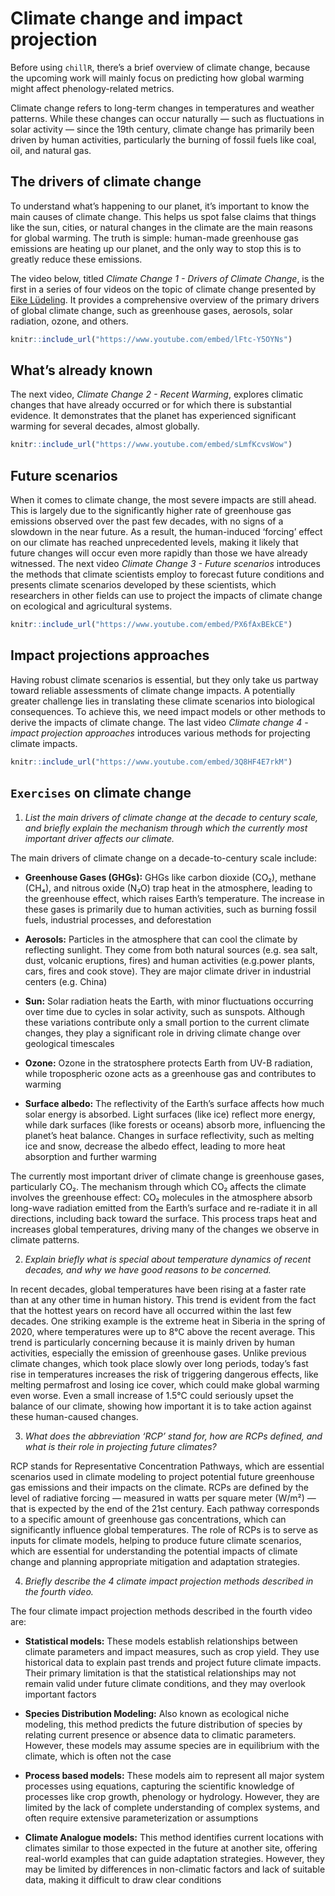 # Climate change and impact projection

Before using `chillR`, there's a brief overview of climate change, because the upcoming work will mainly focus on predicting how global warming might affect phenology-related metrics.

Climate change refers to long-term changes in temperatures and weather patterns. While these changes can occur naturally — such as fluctuations in solar activity — since the 19th century, climate change has primarily been driven by human activities, particularly the burning of fossil fuels like coal, oil, and natural gas.

## The drivers of climate change

To understand what's happening to our planet, it's important to know the main causes of climate change. This helps us spot false claims that things like the sun, cities, or natural changes in the climate are the main reasons for global warming. The truth is simple: human-made greenhouse gas emissions are heating up our planet, and the only way to stop this is to greatly reduce these emissions.

The video below, titled *Climate Change 1 - Drivers of Climate Change*, is the first in a series of four videos on the topic of climate change presented by [Eike Lüdeling](https://www.gartenbauwissenschaft.uni-bonn.de/author/prof.-dr.-eike-luedeling/). It provides a comprehensive overview of the primary drivers of global climate change, such as greenhouse gases, aerosols, solar radiation, ozone, and others.

```r
knitr::include_url("https://www.youtube.com/embed/lFtc-Y5OYNs")
```

## What's already known

The next video, *Climate Change 2 - Recent Warming*, explores climatic changes that have already occurred or for which there is substantial evidence. It demonstrates that the planet has experienced significant warming for several decades, almost globally.

```r
knitr::include_url("https://www.youtube.com/embed/sLmfKcvsWow")
```

## Future scenarios

When it comes to climate change, the most severe impacts are still ahead. This is largely due to the significantly higher rate of greenhouse gas emissions observed over the past few decades, with no signs of a slowdown in the near future. As a result, the human-induced 'forcing' effect on our climate has reached unprecedented levels, making it likely that future changes will occur even more rapidly than those we have already witnessed. The next video *Climate Change 3 - Future scenarios* introduces the methods that climate scientists employ to forecast future conditions and presents climate scenarios developed by these scientists, which researchers in other fields can use to project the impacts of climate change on ecological and agricultural systems.

```r
knitr::include_url("https://www.youtube.com/embed/PX6fAxBEkCE")
```

## Impact projections approaches

Having robust climate scenarios is essential, but they only take us partway toward reliable assessments of climate change impacts. A potentially greater challenge lies in translating these climate scenarios into biological consequences. To achieve this, we need impact models or other methods to derive the impacts of climate change. The last video *Climate change 4 - impact projection approaches* introduces various methods for projecting climate impacts.

```r
knitr::include_url("https://www.youtube.com/embed/3Q8HF4E7rkM")
```

## `Exercises` on climate change

1.  *List the main drivers of climate change at the decade to century scale, and briefly explain the mechanism through which the currently most important driver affects our climate.*

The main drivers of climate change on a decade-to-century scale include:

-   **Greenhouse Gases (GHGs):** GHGs like carbon dioxide (CO₂), methane (CH₄), and nitrous oxide (N₂O) trap heat in the atmosphere, leading to the greenhouse effect, which raises Earth's temperature. The increase in these gases is primarily due to human activities, such as burning fossil fuels, industrial processes, and deforestation

-   **Aerosols:** Particles in the atmosphere that can cool the climate by reflecting sunlight. They come from both natural sources (e.g. sea salt, dust, volcanic eruptions, fires) and human activities (e.g.power plants, cars, fires and cook stove). They are major climate driver in industrial centers (e.g. China)

-   **Sun:** Solar radiation heats the Earth, with minor fluctuations occurring over time due to cycles in solar activity, such as sunspots. Although these variations contribute only a small portion to the current climate changes, they play a significant role in driving climate change over geological timescales

-   **Ozone:** Ozone in the stratosphere protects Earth from UV-B radiation, while tropospheric ozone acts as a greenhouse gas and contributes to warming

-   **Surface albedo:** The reflectivity of the Earth's surface affects how much solar energy is absorbed. Light surfaces (like ice) reflect more energy, while dark surfaces (like forests or oceans) absorb more, influencing the planet's heat balance. Changes in surface reflectivity, such as melting ice and snow, decrease the albedo effect, leading to more heat absorption and further warming

The currently most important driver of climate change is greenhouse gases, particularly CO₂. The mechanism through which CO₂ affects the climate involves the greenhouse effect: CO₂ molecules in the atmosphere absorb long-wave radiation emitted from the Earth's surface and re-radiate it in all directions, including back toward the surface. This process traps heat and increases global temperatures, driving many of the changes we observe in climate patterns.

2.  *Explain briefly what is special about temperature dynamics of recent decades, and why we have good reasons to be concerned.*

In recent decades, global temperatures have been rising at a faster rate than at any other time in human history. This trend is evident from the fact that the hottest years on record have all occurred within the last few decades. One striking example is the extreme heat in Siberia in the spring of 2020, where temperatures were up to 8°C above the recent average. This trend is particularly concerning because it is mainly driven by human activities, especially the emission of greenhouse gases. Unlike previous climate changes, which took place slowly over long periods, today’s fast rise in temperatures increases the risk of triggering dangerous effects, like melting permafrost and losing ice cover, which could make global warming even worse. Even a small increase of 1.5°C could seriously upset the balance of our climate, showing how important it is to take action against these human-caused changes.

3.  *What does the abbreviation ‘RCP’ stand for, how are RCPs defined, and what is their role in projecting future climates?*

RCP stands for Representative Concentration Pathways, which are essential scenarios used in climate modeling to project potential future greenhouse gas emissions and their impacts on the climate. RCPs are defined by the level of radiative forcing — measured in watts per square meter (W/m²) — that is expected by the end of the 21st century. Each pathway corresponds to a specific amount of greenhouse gas concentrations, which can significantly influence global temperatures. The role of RCPs is to serve as inputs for climate models, helping to produce future climate scenarios, which are essential for understanding the potential impacts of climate change and planning appropriate mitigation and adaptation strategies.

4.  *Briefly describe the 4 climate impact projection methods described in the fourth video.*

The four climate impact projection methods described in the fourth video are:

-   **Statistical models:** These models establish relationships between climate parameters and impact measures, such as crop yield. They use historical data to explain past trends and project future climate impacts. Their primary limitation is that the statistical relationships may not remain valid under future climate conditions, and they may overlook important factors

-   **Species Distribution Modeling:** Also known as ecological niche modeling, this method predicts the future distribution of species by relating current presence or absence data to climatic parameters. However, these models may assume species are in equilibrium with the climate, which is often not the case

-   **Process based models:** These models aim to represent all major system processes using equations, capturing the scientific knowledge of processes like crop growth, phenology or hydrology. However, they are limited by the lack of complete understanding of complex systems, and often require extensive parameterization or assumptions

-   **Climate Analogue models:** This method identifies current locations with climates similar to those expected in the future at another site, offering real-world examples that can guide adaptation strategies. However, they may be limited by differences in non-climatic factors and lack of suitable data, making it difficult to draw clear conditions
